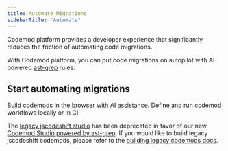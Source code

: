 ```yaml
---
title: Automate Migrations
sidebarTitle: "Automate"
---
```


Codemod platform provides a developer experience that significantly reduces the friction of automating code migrations.

With Codemod platform, you can put code migrations on autopilot with AI-powered [ast-grep](https://ast-grep.github.io/) rules.

## Start automating migrations
<CardGroup>
  <Card title="Codemod Studio" icon="bolt" href="/codemod-studio">
    Build codemods in the browser with AI assistance.
  </Card>
  <Card title="CLI Workflows" icon="terminal" href="/cli/workflows">
    Define and run codemod workflows locally or in CI.
  </Card>
</CardGroup>

<Info>The [legacy jscodeshift studio](https://codemod.com/studio-jscodeshift) has been deprecated in favor of our new [Codemod Studio powered by ast-grep](https://go.codemod.com/studio). If you would like to build legacy jscodeshift codemods, please refer to the [building legacy codemods docs](/building-codemods/package-requirements).</Info>